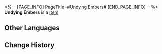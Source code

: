 <%-- [PAGE_INFO]
PageTitle=#Undying Embers#
[END_PAGE_INFO] --%>
{{Item Infobox
|id          = 251
|image       = Item Undying Embers.png
|type        = 
|invCategory = Valuables
|rarity      = 4
|effect      = 
|description = Sighing embers formed when a shooting star fell from the sky.
|source1     = [[Warp]]
}}
{{Description|''"At least they were once hot and bright."''}}
'''Undying Embers''' is a [[Item]].

==Other Languages==
{{Other Languages
|en   = Undying Embers
|zhs  = 未熄的余烬
|zht  = 未熄的餘燼
|ja   = 燃えさしのエンバー
|ko   = 꺼지지 않은 잔화
|es   = Ascuas inextinguibles
|fr   = Braises immortelles
|ru   = Неугасаемый пепел
|th   = Undying Ember
|vi   = Tàn Tro Chưa Tắt
|de   = Unsterbliche Glut
|id   = Undying Ember
|pt   = Brasas Inextinguíveis
}}

==Change History==
{{Change History|2.0}}